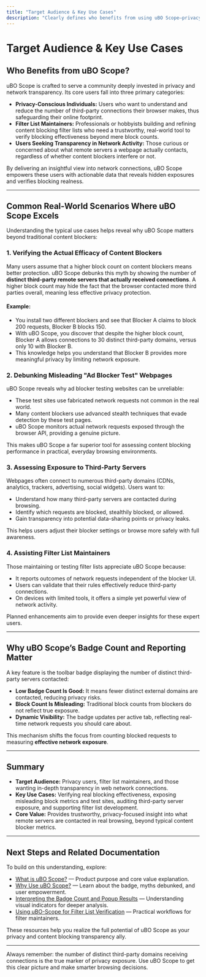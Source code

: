 ```yaml
---
title: "Target Audience & Key Use Cases"
description: "Clearly defines who benefits from using uBO Scope—privacy-focused users, filter list maintainers, and those seeking transparency in network activity. Presents common scenarios such as verifying the real-world efficacy of content blockers, debunking misleading block-count metrics, and assessing third-party server exposure."
---
```


# Target Audience & Key Use Cases

## Who Benefits from uBO Scope?

uBO Scope is crafted to serve a community deeply invested in privacy and network transparency. Its core users fall into three primary categories:

- **Privacy-Conscious Individuals:** Users who want to understand and reduce the number of third-party connections their browser makes, thus safeguarding their online footprint.
- **Filter List Maintainers:** Professionals or hobbyists building and refining content blocking filter lists who need a trustworthy, real-world tool to verify blocking effectiveness beyond mere block counts.
- **Users Seeking Transparency in Network Activity:** Those curious or concerned about what remote servers a webpage actually contacts, regardless of whether content blockers interfere or not.

By delivering an insightful view into network connections, uBO Scope empowers these users with actionable data that reveals hidden exposures and verifies blocking realness.

---

## Common Real-World Scenarios Where uBO Scope Excels

Understanding the typical use cases helps reveal why uBO Scope matters beyond traditional content blockers:

### 1. Verifying the Actual Efficacy of Content Blockers

Many users assume that a higher block count on content blockers means better protection. uBO Scope debunks this myth by showing the number of **distinct third-party remote servers that actually received connections**. A higher block count may hide the fact that the browser contacted more third parties overall, meaning less effective privacy protection.

#### Example:

- You install two different blockers and see that Blocker A claims to block 200 requests, Blocker B blocks 150.
- With uBO Scope, you discover that despite the higher block count, Blocker A allows connections to 30 distinct third-party domains, versus only 10 with Blocker B.
- This knowledge helps you understand that Blocker B provides more meaningful privacy by limiting network exposure.

### 2. Debunking Misleading "Ad Blocker Test" Webpages

uBO Scope reveals why ad blocker testing websites can be unreliable:

- These test sites use fabricated network requests not common in the real world.
- Many content blockers use advanced stealth techniques that evade detection by these test pages.
- uBO Scope monitors actual network requests exposed through the browser API, providing a genuine picture.

This makes uBO Scope a far superior tool for assessing content blocking performance in practical, everyday browsing environments.

### 3. Assessing Exposure to Third-Party Servers

Webpages often connect to numerous third-party domains (CDNs, analytics, trackers, advertising, social widgets). Users want to:

- Understand how many third-party servers are contacted during browsing.
- Identify which requests are blocked, stealthily blocked, or allowed.
- Gain transparency into potential data-sharing points or privacy leaks.

This helps users adjust their blocker settings or browse more safely with full awareness.

### 4. Assisting Filter List Maintainers

Those maintaining or testing filter lists appreciate uBO Scope because:

- It reports outcomes of network requests independent of the blocker UI.
- Users can validate that their rules effectively reduce third-party connections.
- On devices with limited tools, it offers a simple yet powerful view of network activity.

Planned enhancements aim to provide even deeper insights for these expert users.

---

## Why uBO Scope’s Badge Count and Reporting Matter

A key feature is the toolbar badge displaying the number of distinct third-party servers contacted:

- **Low Badge Count Is Good:** It means fewer distinct external domains are contacted, reducing privacy risks.
- **Block Count Is Misleading:** Traditional block counts from blockers do not reflect true exposure.
- **Dynamic Visibility:** The badge updates per active tab, reflecting real-time network requests you should care about.

This mechanism shifts the focus from counting blocked requests to measuring **effective network exposure**.

---

## Summary

- **Target Audience:** Privacy users, filter list maintainers, and those wanting in-depth transparency in web network connections.
- **Key Use Cases:** Verifying real blocking effectiveness, exposing misleading block metrics and test sites, auditing third-party server exposure, and supporting filter list development.
- **Core Value:** Provides trustworthy, privacy-focused insight into what remote servers are contacted in real browsing, beyond typical content blocker metrics.

---

## Next Steps and Related Documentation

To build on this understanding, explore:

- [What is uBO Scope?](/overview/product-intro-core-value/what-is-ubo-scope) — Product purpose and core value explanation.
- [Why Use uBO Scope?](/overview/product-intro-core-value/value-proposition) — Learn about the badge, myths debunked, and user empowerment.
- [Interpreting the Badge Count and Popup Results](/guides/core-workflows/interpreting-badge-and-results) — Understanding visual indicators for deeper analysis.
- [Using uBO-Scope for Filter List Verification](/guides/core-workflows/filter-list-analysis) — Practical workflows for filter maintainers.

These resources help you realize the full potential of uBO Scope as your privacy and content blocking transparency ally.

---

<Tip>
Always remember: the number of distinct third-party domains receiving connections is the true marker of privacy exposure. Use uBO Scope to get this clear picture and make smarter browsing decisions.
</Tip>